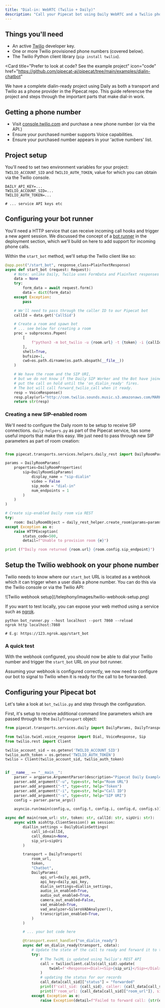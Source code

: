 ```yaml
---
title: "Dial-in: WebRTC (Twilio + Daily)"
description: "Call your Pipecat bot using Daily WebRTC and a Twilio phone number"
---
```


## Things you'll need

- An active [Twilio](https://www.twilio.com) developer key.
- One or more Twilio provisioned phone numbers (covered below).
- The Twilio Python client library (`pip install twilio`).

<Card
  title="Prefer to look at code? See the example project"
  icon="code"
  href="https://github.com/pipecat-ai/pipecat/tree/main/examples/dialin-chatbot"
>
  We have a complete dialin-ready project using Daily as both a transport and
  Twilio as a phone provider in the Pipecat repo. This guide referencse the
  project and steps through the important parts that make dial-in work.
</Card>

## Getting a phone number

- Visit [console.twilio.com](https://console.twilio.com) and purchase a new phone number (or via the API.)
- Ensure your purchased number supports Voice capabilities.
- Ensure your purchased number appears in your 'active numbers' list.

## Project setup

You'll need to set two environment variables for your project: `TWILIO_ACCOUNT_SID` and `TWILIO_AUTH_TOKEN`, value for which you can obtain via the Twilio console.

```shell .env
DAILY_API_KEY=...
TWILIO_ACCOUNT_SID=...
TWILIO_AUTH_TOKEN=...

# ... service API keys etc
```

## Configuring your bot runner

You'll need a HTTP service that can receive incoming call hooks and trigger a new agent session. We discussed the concept of a [bot runner](/deployment/pattern) in the deployment section, which we'll build on here to add support for incoming phone calls.

Within the `start_bot` method, we'll setup the Twilio client like so:

```python bot_runner.py
@app.post("/start_bot", response_class=PlainTextResponse)
async def start_bot (request: Request):
    # Note: unlike Daily, Twilio uses FormData and PlainText responses
    data = None
    try:
        form_data = await request.form()
        data = dict(form_data)
    except Exception:
        pass

    # We'll need to pass through the caller ID to our Pipecat bot
    callId = data.get('CallSid')

    # Create a room and spawn bot
    # ... see below for creating a room
    proc = subprocess.Popen(
        [
            f"python3 -m bot_twilio -u {room.url} -t {token} -i {callId} -s {room.config.sip_endpoint}"
        ],
        shell=True,
        bufsize=1,
        cwd=os.path.dirname(os.path.abspath(__file__))
    )

    # We have the room and the SIP URI,
    # but we do not know if the Daily SIP Worker and the Bot have joined the call
    # put the call on hold until the 'on_dialin_ready' fires.
    # The bot will call forward_twilio_call when it ready.
    resp = VoiceResponse()
    resp.play(url="http://com.twilio.sounds.music.s3.amazonaws.com/MARKOVICHAMP-Borghestral.mp3", loop=10)
    return str(resp)
```

### Creating a new SIP-enabled room

We'll need to configure the Daily room to be setup to receive SIP connections. `daily-helpers.py` as part of the Pipecat service, has some useful imports that make this easy. We just need to pass through new SIP parameters as part of room creation:

```python bot_runner.py

from pipecat.transports.services.helpers.daily_rest import DailyRoomParams, DailyRoomProperties, DailyRoomSipParams

params = DailyRoomParams(
    properties=DailyRoomProperties(
        sip=DailyRoomSipParams(
            display_name = "sip-dialin"
            video = False
            sip_mode = "dial-in"
            num_endpoints = 1
        )
    )
)

# Create sip-enabled Daily room via REST
try:
    room: DailyRoomObject = daily_rest_helper.create_room(params=params)
except Exception as e:
    raise HTTPException(
        status_code=500,
        detail=f"Unable to provision room {e}")

print (f"Daily room returned {room.url} {room.config.sip_endpoint}")
```

## Setup the Twilio webhook on your phone number

Twilio needs to know where our `start_bot` URL is located as a webhook which it can trigger when a user dials a phone number. You can do this via the Twilio console or via the Twilio API:

<Frame>
  ![Twilio webhook setup](/telephony/images/twilio-webhook-setup.png)
</Frame>

If you want to test locally, you can expose your web method using a service such as [ngrok](https://ngrok.com/).

```shell Example ngrok tunnel
python bot_runner.py --host localhost --port 7860 --reload
ngrok http localhost:7860

# E.g: https://123.ngrok.app/start_bot
```

### A quick test

With the webhook configured, you should now be able to dial your Twilio number and trigger the `start_bot` URL on your bot runner.

Assuming your webhook is configured correctly, we now need to configure our bot to signal to Twilio when it is ready for the call to be forwarded.

## Configuring your Pipecat bot

Let's take a look at `bot_twilio.py` and step through the configuration.

First, it's setup to receive additional command line parameters which are passed through to the `DailyTransport` object:

```python
from pipecat.transports.services.daily import DailyParams, DailyTransport, DailyDialinSettings

from twilio.twiml.voice_response import Dial, VoiceResponse, Sip
from twilio.rest import Client

twilio_account_sid = os.getenv('TWILIO_ACCOUNT_SID')
twilio_auth_token = os.getenv('TWILIO_AUTH_TOKEN')
twilio = Client(twilio_account_sid, twilio_auth_token)


if __name__ == "__main__":
    parser = argparse.ArgumentParser(description="Pipecat Daily Example")
    parser.add_argument("-u", type=str, help="Room URL")
    parser.add_argument("-t", type=str, help="Token")
    parser.add_argument("-i", type=str, help="Call ID")
    parser.add_argument("-s", type=str, help="SIP URI")
    config = parser.parse_args()

    asyncio.run(main(config.u, config.t, config.i, config.d, config.s))

async def main(room_url: str, token: str, callId: str, sipUri: str):
    async with aiohttp.ClientSession() as session:
        diallin_settings = DailyDialinSettings(
            call_id=callId,
            call_domain=None,
            sip_uri=sipUri
        )

        transport = DailyTransport(
            room_url,
            token,
            "Chatbot",
            DailyParams(
                api_url=daily_api_path,
                api_key=daily_api_key,
                dialin_settings=diallin_settings,
                audio_in_enabled=True,
                audio_out_enabled=True,
                camera_out_enabled=False,
                vad_enabled=True,
                vad_analyzer=SileroVADAnalyzer(),
                transcription_enabled=True,
            )
        )

        # ... your bot code here

        @transport.event_handler("on_dialin_ready")
        async def on_dialin_ready(transport, cdata):
            # Update the state of the call to ready and forward it to the sip_uri
            try:
                # The TwiML is updated using Twilio's REST API
                call = twilioclient.calls(call_sid).update(
                    twiml=f'<Response><Dial><Sip>{sip_uri}</Sip></Dial></Response>'\
                )
                # updating the status for our records
                call_data[call_sid]["status"] = "forwarded"
                print(f'call_sid: {call_sid}, caller: {call_data[call_sid]["caller"]}, called: {call_data[call_sid]["called"]}')
                print(f'room_url: {call_data[call_sid]["room_url"]}, sip_uri: {call_data[call_sid]["sip_uri"]}')
            except Exception as e:
                raise Exception(detail=f"Failed to forward call: {str(e)}")
```
